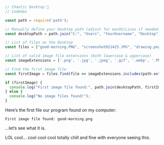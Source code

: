 
```javascript
// Chaotic Desktop 💾
// Codédex

const path = require('path');

// Manually define your Desktop path (adjust for macOS/Linux if needed)
const desktopPath = path.join("C:", "Users", "YourUsername", "Desktop");

// List of files on the Desktop
const files = ["good-morning.PNG", "screenshot021425.JPG", "drawing.png", "haircut.WEBP", "meme.GIF"];

// List of valid image file extensions (both lowercase & uppercase)
const imageExtensions = ['.png', '.jpg', '.jpeg', '.gif', '.webp', '.PNG', '.JPG', '.JPEG', '.GIF', '.WEBP'];

// Find the first image file
const firstImage = files.find(file => imageExtensions.includes(path.extname(file)));

if (firstImage) {
  console.log("First image file found:", path.join(desktopPath, firstImage));
} else {
  console.log("No image files found!");
}
```

Here’s the first file our program found on my computer:

```terminal
First image file found: good-morning.png
```

…let’s see what it is.

<ImageZoom src="https://i.imgur.com/WpJOWFC.png" alt="julien's spotify algorithm"/>

LOL cool… cool cool cool totally chill and fine with everyone seeing this.
